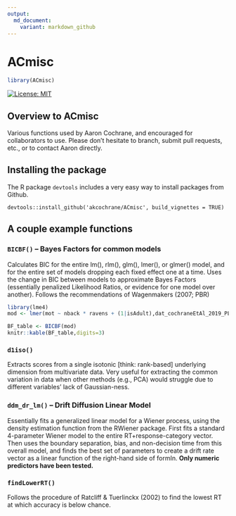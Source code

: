 ```yaml
---
output:
  md_document:
    variant: markdown_github
---
```


<!-- README.md is generated from README.Rmd. Please edit that file -->

# ACmisc
```r
library(ACmisc)
```

[![License: MIT](https://img.shields.io/badge/License-MIT-yellow.svg)](https://opensource.org/licenses/MIT)


## Overview to ACmisc

Various functions used by Aaron Cochrane, and encouraged for collaborators to use. Please don't hesitate to branch, submit pull requests, etc., or to contact Aaron directly.

## Installing the package

The R package `devtools` includes a very easy way to install packages from Github.

```
devtools::install_github('akcochrane/ACmisc', build_vignettes = TRUE)
```

## A couple example functions

### `BICBF()` -- Bayes Factors for common models

Calculates BIC for the entire lm(), rlm(), glm(), lmer(), or glmer() model, and for the entire set of models dropping each fixed effect one at a time. Uses the change in BIC between models to approximate Bayes Factors (essentially penalized Likelihood Ratios, or evidence for one model over another). Follows the recommendations of Wagenmakers (2007; PBR)

```r
library(lme4)
mod <- lmer(mot ~ nback * ravens + (1|isAdult),dat_cochraneEtAl_2019_PLOSOne)

BF_table <- BICBF(mod)
knitr::kable(BF_table,digits=3)
```

### `d1iso()`

Extracts scores from a single isotonic [think: rank-based] underlying dimension from multivariate data. Very useful for extracting the common variation in data when other methods (e.g., PCA) would struggle due to different variables' lack of Gaussian-ness.

### `ddm_dr_lm()` -- Drift Diffusion Linear Model

Essentially fits a generalized linear model for a Wiener process, using the density estimation function from the RWiener package. First fits a standard 4-parameter Wiener model to the entire RT+response-category vector. Then uses the boundary separation, bias, and non-decision time from this overall model, and finds the best set of parameters to create a drift rate vector as a linear function of the right-hand side of formIn. __Only numeric predictors have been tested.__ 

### `findLowerRT()`

Follows the procedure of Ratcliff & Tuerlinckx (2002) to find the lowest RT at which accuracy is below chance.